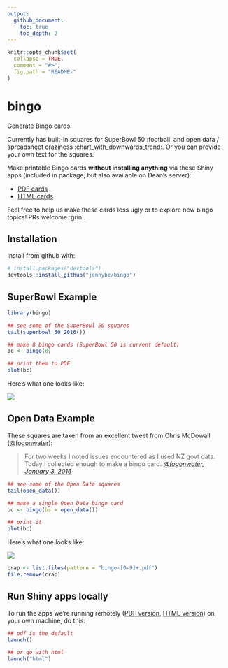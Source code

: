 ```yaml
---
output:
  github_document:
    toc: true
    toc_depth: 2
---
```


<!-- README.md is generated from README.Rmd. Please edit that file -->

```r
knitr::opts_chunk$set(
  collapse = TRUE,
  comment = "#>",
  fig.path = "README-"
)
```

# bingo

Generate Bingo cards.

Currently has built-in squares for SuperBowl 50 :football: and open data / spreadsheet craziness :chart_with_downwards_trend:. Or you can provide your own text for the squares.

Make printable Bingo cards **without installing anything** via these Shiny apps (included in package, but also available on Dean's server):

  * [PDF cards](http://daattali.com/shiny/bingo-pdf/)
  * [HTML cards](http://daattali.com/shiny/bingo-html/)
  
Feel free to help us make these cards less ugly or to explore new bingo topics! PRs welcome :grin:.

## Installation

Install from github with:

```r
# install.packages("devtools")
devtools::install_github("jennybc/bingo")
```

## SuperBowl Example

```r
library(bingo)

## see some of the SuperBowl 50 squares
tail(superbowl_50_2016())

## make 8 bingo cards (SuperBowl 50 is current default)
bc <- bingo(8)

## print them to PDF
plot(bc)
```

Here's what one looks like:

![](img/bingo-01-superbowl-50-2016.png)

## Open Data Example

These squares are taken from an excellent tweet from Chris McDowall ([\@fogonwater](https://twitter.com/fogonwater)):

> For two weeks I noted issues encountered as I used NZ govt data. Today I collected enough to make a bingo card. *[\@fogonwater, January 3, 2016](https://twitter.com/fogonwater/status/683785398112260097)*

```r
## see some of the Open Data squares
tail(open_data())

## make a single Open Data bingo card
bc <- bingo(bs = open_data())

## print it
plot(bc)
```

Here's what one looks like:

![](img/bingo-01-open-data.png)

```r
crap <- list.files(pattern = "bingo-[0-9]+.pdf")
file.remove(crap)
```

## Run Shiny apps locally

To run the apps we're running remotely ([PDF version](http://daattali.com/shiny/bingo-pdf/), [HTML version](http://daattali.com/shiny/bingo-html/)) on your own machine, do this:

```r
## pdf is the default
launch()

## or go with html
launch("html")
```

